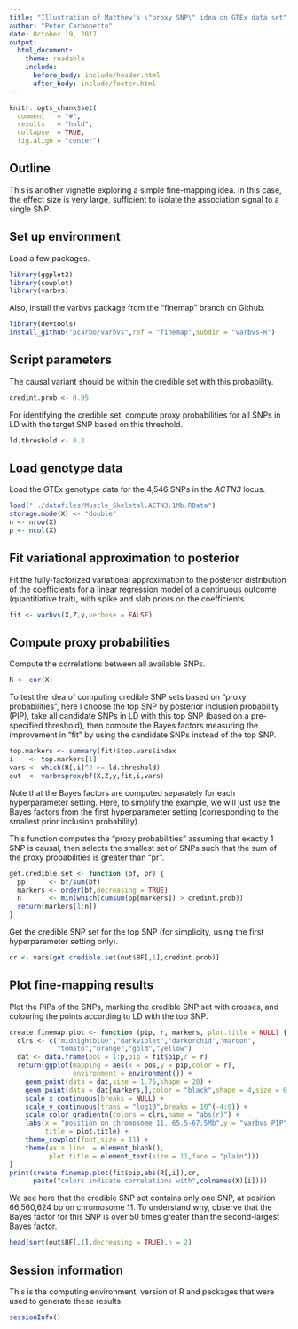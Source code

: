 ```yaml
---
title: "Illustration of Matthew's \"proxy SNP\" idea on GTEx data set"
author: "Peter Carbonetto"
date: October 19, 2017
output:
  html_document:
    theme: readable
    include:
      before_body: include/header.html
      after_body: include/footer.html
---
```


```r
knitr::opts_chunk$set(
  comment   = "#",
  results   = "hold",
  collapse  = TRUE,
  fig.align = "center")
```

## Outline

This is another vignette exploring a simple fine-mapping idea. In this
case, the effect size is very large, sufficient to isolate the
association signal to a single SNP.

## Set up environment

Load a few packages.

```r
library(ggplot2)
library(cowplot)
library(varbvs)
```

Also, install the varbvs package from the "finemap" branch on Github.

```r
library(devtools)
install_github("pcarbo/varbvs",ref = "finemap",subdir = "varbvs-R")
```

## Script parameters

The causal variant should be within the credible set with this
probability.

```r
credint.prob <- 0.95
```

For identifying the credible set, compute proxy probabilities for all
SNPs in LD with the target SNP based on this threshold.

```r
ld.threshold <- 0.2
```

## Load genotype data

Load the GTEx genotype data for the 4,546 SNPs in the *ACTN3* locus.

```r
load("../datafiles/Muscle_Skeletal.ACTN3.1Mb.RData")
storage.mode(X) <- "double"
n <- nrow(X)
p <- ncol(X)
```

## Fit variational approximation to posterior

Fit the fully-factorized variational approximation to the posterior
distribution of the coefficients for a linear regression model of a
continuous outcome (quantitiative trait), with spike and slab priors on
the coefficients. 

```r
fit <- varbvs(X,Z,y,verbose = FALSE)
```

## Compute proxy probabilities

Compute the correlations between all available SNPs.

```r
R <- cor(X)
```

To test the idea of computing credible SNP sets based on "proxy
probabilities", here I choose the top SNP by posterior inclusion
probability (PIP), take all candidate SNPs in LD with this top SNP
(based on a pre-specified threshold), then compute the Bayes factors
measuring the improvement in "fit" by using the candidate SNPs instead
of the top SNP.
 
```r
top.markers <- summary(fit)$top.vars$index
i    <- top.markers[1]
vars <- which(R[,i]^2 >= ld.threshold)
out  <- varbvsproxybf(X,Z,y,fit,i,vars)
```

Note that the Bayes factors are computed separately for each
hyperparameter setting. Here, to simplify the example, we will just
use the Bayes factors from the first hyperparameter setting
(corresponding to the smallest prior inclusion probability).

This function computes the "proxy probabilities" assuming that exactly
1 SNP is causal, then selects the smallest set of SNPs such that the
sum of the proxy probabilities is greater than "pr".

```r
get.credible.set <- function (bf, pr) {
  pp      <- bf/sum(bf)
  markers <- order(bf,decreasing = TRUE)
  n       <- min(which(cumsum(pp[markers]) > credint.prob))
  return(markers[1:n])
}
```

Get the credible SNP set for the top SNP (for simplicity, using the
first hyperparameter setting only).

```r
cr <- vars[get.credible.set(out$BF[,1],credint.prob)]
```

## Plot fine-mapping results

Plot the PIPs of the SNPs, marking the credible SNP set with crosses,
and colouring the points according to LD with the top SNP.

```r
create.finemap.plot <- function (pip, r, markers, plot.title = NULL) {
  clrs <- c("midnightblue","darkviolet","darkorchid","maroon",
            "tomato","orange","gold","yellow")
  dat <- data.frame(pos = 1:p,pip = fit$pip,r = r)
  return(ggplot(mapping = aes(x = pos,y = pip,color = r),
                environment = environment()) +
    geom_point(data = dat,size = 1.75,shape = 20) +
    geom_point(data = dat[markers,],color = "black",shape = 4,size = 0.5) +
    scale_x_continuous(breaks = NULL) +
    scale_y_continuous(trans = "log10",breaks = 10^(-4:0)) +
    scale_color_gradientn(colors = clrs,name = "abs(r)") +
    labs(x = "position on chromosome 11, 65.5-67.5Mb",y = "varbvs PIP",
         title = plot.title) +
    theme_cowplot(font_size = 11) +
    theme(axis.line  = element_blank(),
	      plot.title = element_text(size = 11,face = "plain")))
}
print(create.finemap.plot(fit$pip,abs(R[,i]),cr,
      paste("colors indicate correlations with",colnames(X)[i])))
```

We see here that the credible SNP set contains only one SNP, at
position 66,560,624 bp on chromosome 11. To understand why, observe
that the Bayes factor for this SNP is over 50 times greater than the
second-largest Bayes factor.

```r
head(sort(out$BF[,1],decreasing = TRUE),n = 2)
```

## Session information

This is the computing environment, version of R and packages that were
used to generate these results.

```r
sessionInfo()
```
